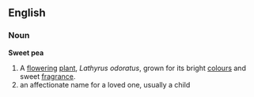 ==English==
===Noun===
'''Sweet pea'''
{{wikipedia}}
# A [[flower]]ing [[plant]], ''Lathyrus odoratus'', grown for its bright [[colour]]s and sweet [[fragrance]].
#an affectionate name for a loved one, usually a child